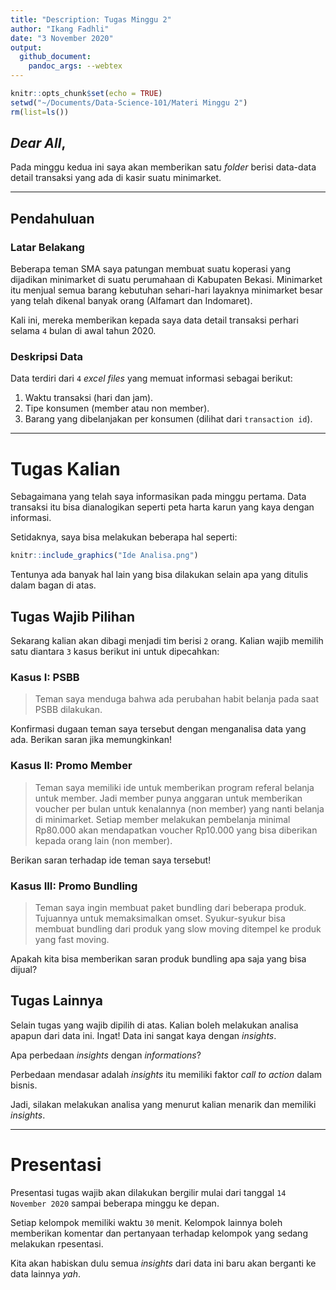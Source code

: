 ```yaml
---
title: "Description: Tugas Minggu 2"
author: "Ikang Fadhli"
date: "3 November 2020"
output: 
  github_document:
    pandoc_args: --webtex
---
```


```r
knitr::opts_chunk$set(echo = TRUE)
setwd("~/Documents/Data-Science-101/Materi Minggu 2")
rm(list=ls())
```

## _Dear All_,

Pada minggu kedua ini saya akan memberikan satu _folder_ berisi data-data detail transaksi yang ada di kasir suatu minimarket.

---

## Pendahuluan

### Latar Belakang

Beberapa teman SMA saya patungan membuat suatu koperasi yang dijadikan minimarket di suatu perumahaan di Kabupaten Bekasi. Minimarket itu menjual semua barang kebutuhan sehari-hari layaknya minimarket besar yang telah dikenal banyak orang (Alfamart dan Indomaret).

Kali ini, mereka memberikan kepada saya data detail transaksi perhari selama `4` bulan di awal tahun 2020.

### Deskripsi Data

Data terdiri dari `4` _excel files_ yang memuat informasi sebagai berikut:

1. Waktu transaksi (hari dan jam).
1. Tipe konsumen (member atau non member).
1. Barang yang dibelanjakan per konsumen (dilihat dari `transaction id`).

---

# Tugas Kalian

Sebagaimana yang telah saya informasikan pada minggu pertama. Data transaksi itu bisa dianalogikan seperti peta harta karun yang kaya dengan informasi.

Setidaknya, saya bisa melakukan beberapa hal seperti:

```r
knitr::include_graphics("Ide Analisa.png")
```

Tentunya ada banyak hal lain yang bisa dilakukan selain apa yang ditulis dalam bagan di atas.

## Tugas Wajib Pilihan

Sekarang kalian akan dibagi menjadi tim berisi `2` orang. Kalian wajib memilih satu diantara `3` kasus berikut ini untuk dipecahkan:

### Kasus I: PSBB

> Teman saya menduga bahwa ada perubahan habit belanja pada saat PSBB dilakukan.

Konfirmasi dugaan teman saya tersebut dengan menganalisa data yang ada. Berikan saran jika memungkinkan!

### Kasus II: Promo Member

> Teman saya memiliki ide untuk memberikan program referal belanja untuk member. Jadi member punya anggaran untuk memberikan voucher per bulan untuk kenalannya (non member) yang nanti belanja di minimarket. Setiap member melakukan pembelanja minimal Rp80.000 akan mendapatkan voucher Rp10.000 yang bisa diberikan kepada orang lain (non member). 

Berikan saran terhadap ide teman saya tersebut!

### Kasus III: Promo Bundling

> Teman saya ingin membuat paket bundling dari beberapa produk. Tujuannya untuk memaksimalkan omset. Syukur-syukur bisa membuat bundling dari produk yang slow moving ditempel ke produk yang fast moving.

Apakah kita bisa memberikan saran produk bundling apa saja yang bisa dijual?

## Tugas Lainnya

Selain tugas yang wajib dipilih di atas. Kalian boleh melakukan analisa apapun dari data ini. Ingat! Data ini sangat kaya dengan _insights_.

Apa perbedaan _insights_ dengan _informations_?

Perbedaan mendasar adalah _insights_ itu memiliki faktor _call to action_ dalam bisnis.

Jadi, silakan melakukan analisa yang menurut kalian menarik dan memiliki _insights_.

---

# Presentasi

Presentasi tugas wajib akan dilakukan bergilir mulai dari tanggal `14 November 2020` sampai beberapa minggu ke depan.

Setiap kelompok memiliki waktu `30` menit. Kelompok lainnya boleh memberikan komentar dan pertanyaan terhadap kelompok yang sedang melakukan rpesentasi.

Kita akan habiskan dulu semua _insights_ dari data ini baru akan berganti ke data lainnya _yah_.